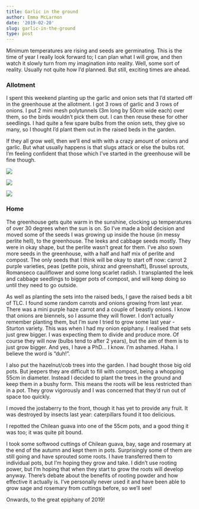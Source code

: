 ```yaml
---
title: Garlic in the ground
author: Emma McLarnon
date: '2019-02-20'
slug: garlic-in-the-ground
type: post
---
```

Minimum temperatures are rising and seeds are germinating. This is the time of year I really look forward to; I can plan what I will grow, and then watch it slowly turn from my imagination into reality. Well, some sort of reality. Usually not quite how I'd planned. But still, exciting times are ahead.

### Allotment

I spent this weekend planting up the garlic and onion sets that I'd started off in the greenhouse at the allotment. I got 3 rows of garlic and 3 rows of onions. I put 2 mini mesh polytunnels (3m long by 50cm wide each) over them, so the birds wouldn't pick them out. I can then reuse these for other seedlings.  I had quite a few spare bulbs from the onion sets, they give so many, so I thought I'd plant them out in the raised beds in the garden. 

If they all grow well, then we'll end with with a crazy amount of onions and garlic. But what usually happens is that slugs attack or else the bulbs rot. I'm feeling confident that those which I've started in the greenhouse will be fine though. 

![](/images/20.02.19.1.jpg)




![](/images/20.02.19.2.jpg)






![](/images/20.02.19.3.jpg)




### Home



The greenhouse gets quite warm in the sunshine, clocking up temperatures of over 30 degrees when the sun is on. So I've made a bold decision and moved some of the seeds I was growing up inside the house (in messy perlite hell), to the greenhouse. The leeks and cabbage seeds mostly. They were in okay shape, but the perlite wasn't great for them. I've also sown more seeds in the greenhouse, with a half and half mix of perlite and compost. The only seeds that I think will be okay to start off now: carrot 2 purple varieties, peas (petite pois, shiraz and greenshaft), Brussel sprouts, Romanseco cauliflower and some long scarlet radish. I transplanted the leek and cabbage seedlings to bigger pots of compost, and will keep doing so until they need to go outside.

As well as planting the sets into the raised beds, I gave the raised beds a bit of TLC. I found some random carrots and onions growing from last year. There was a mini purple haze carrot and a couple of beastly onions. I know that onions are biennels, so I assume they will flower. I don't actually remember planting them, but I'm sure I tried to grow some last year - Sturton variety. This was when I had my onion epiphany. I realised that sets just grew bigger. I was expecting them to divide and produce more. Of course they will now (bulbs tend to after 2 years), but the aim of them is to just grow bigger. And yes, I have a PhD... I know. I'm ashamed. Haha. I believe the word is "duh!". 

I also put the hazelnut/cob trees into the garden. I had bought those big old pots. But jeepers they are difficult to fill with compost, being a whopping 55cm in diameter. Instead I decided to plant the trees in the ground and keep them in a bushy form. This means the roots will be less restricted than in a pot. They grow vigorously and I was concerned that they'd run out of space too quickly. 

I moved the jostaberry to the front, though it has yet to provide any fruit. It was destroyed by insects last year: caterpillars found it too delicious. 

I repotted the Chilean guava into one of the 55cm pots, and a good thing it was too; it was quite pit bound.

I took some softwood cuttings of Chilean guava, bay, sage and rosemary at the end of the autumn and kept them in pots. Surprisingly some of them are still going and have sprouted some roots. I have transferred them to individual pots, but I'm hoping they grow and take. I didn't use rooting power, but I'm hoping that when they start to grow the roots will develop anyway. There's debate about the benefits of rooting powder and how effective it actually is. I've personally never used it and have been able to grow sage and rosemary from cuttings before, so we'll see! 

Onwards, to the great epiphany of 2019! 



